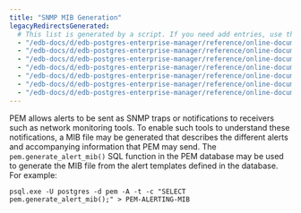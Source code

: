 ```yaml
---
title: "SNMP MIB Generation"
legacyRedirectsGenerated:
  # This list is generated by a script. If you need add entries, use the `legacyRedirects` key.
  - "/edb-docs/d/edb-postgres-enterprise-manager/reference/online-documentation/7.12/snmp_mib_generation.html"
  - "/edb-docs/d/edb-postgres-enterprise-manager/reference/online-documentation/7.14/snmp_mib_generation.html"
  - "/edb-docs/d/edb-postgres-enterprise-manager/reference/online-documentation/7.15/snmp_mib_generation.html"
  - "/edb-docs/d/edb-postgres-enterprise-manager/reference/online-documentation/7.16/snmp_mib_generation.html"
  - "/edb-docs/d/edb-postgres-enterprise-manager/reference/online-documentation/7.6/snmp_mib_generation.html"
  - "/edb-docs/d/edb-postgres-enterprise-manager/reference/online-documentation/7.7/snmp_mib_generation.html"
  - "/edb-docs/d/edb-postgres-enterprise-manager/reference/online-documentation/7.8/snmp_mib_generation.html"
---
```


<div id="snmp_mib_generation" class="registered_link"></div>

PEM allows alerts to be sent as SNMP traps or notifications to receivers such as network monitoring tools. To enable such tools to understand these notifications, a MIB file may be generated that describes the different alerts and accompanying information that PEM may send. The `pem.generate_alert_mib()` SQL function in the PEM database may be used to generate the MIB file from the alert templates defined in the database. For example:

```
psql.exe -U postgres -d pem -A -t -c "SELECT pem.generate_alert_mib();" > PEM-ALERTING-MIB
```
